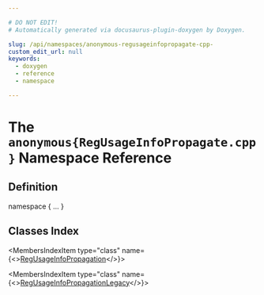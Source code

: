 ```yaml
---

# DO NOT EDIT!
# Automatically generated via docusaurus-plugin-doxygen by Doxygen.

slug: /api/namespaces/anonymous-regusageinfopropagate-cpp-
custom_edit_url: null
keywords:
  - doxygen
  - reference
  - namespace

---
```





# The `anonymous{RegUsageInfoPropagate.cpp}` Namespace Reference

<DoxygenPage pluginConfig={pluginConfig}>



## Definition

<CodeBlock>namespace &#123; ... &#125;</CodeBlock>

## Classes Index

<MembersIndex>

<MembersIndexItem
  type="class"
  name={<><a href="/docs/api/classes/anonymous-namespace-regusageinfopropagate-cpp-/regusageinfopropagation">RegUsageInfoPropagation</a></>}>
</MembersIndexItem>

<MembersIndexItem
  type="class"
  name={<><a href="/docs/api/classes/anonymous-namespace-regusageinfopropagate-cpp-/regusageinfopropagationlegacy">RegUsageInfoPropagationLegacy</a></>}>
</MembersIndexItem>

</MembersIndex>


</DoxygenPage>
